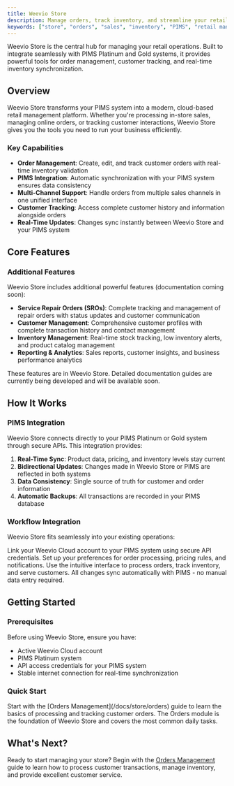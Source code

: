 ```yaml
---
title: Weevio Store
description: Manage orders, track inventory, and streamline your retail operations with Weevio Cloud Store Management.
keywords: ["store", "orders", "sales", "inventory", "PIMS", "retail management"]
---
```


Weevio Store is the central hub for managing your retail operations. Built to integrate seamlessly with PIMS Platinum and Gold systems, it provides powerful tools for order management, customer tracking, and real-time inventory synchronization.

## Overview

Weevio Store transforms your PIMS system into a modern, cloud-based retail management platform. Whether you're processing in-store sales, managing online orders, or tracking customer interactions, Weevio Store gives you the tools you need to run your business efficiently.

### Key Capabilities

- **Order Management**: Create, edit, and track customer orders with real-time inventory validation
- **PIMS Integration**: Automatic synchronization with your PIMS system ensures data consistency
- **Multi-Channel Support**: Handle orders from multiple sales channels in one unified interface
- **Customer Tracking**: Access complete customer history and information alongside orders
- **Real-Time Updates**: Changes sync instantly between Weevio Store and your PIMS system

## Core Features

<AutoNavigationCards />

### Additional Features

Weevio Store includes additional powerful features (documentation coming soon):

- **Service Repair Orders (SROs)**: Complete tracking and management of repair orders with status updates and customer communication
- **Customer Management**: Comprehensive customer profiles with complete transaction history and contact management
- **Inventory Management**: Real-time stock tracking, low inventory alerts, and product catalog management
- **Reporting & Analytics**: Sales reports, customer insights, and business performance analytics

<Note type="info" title="Documentation in Progress">
These features are in Weevio Store. Detailed documentation guides are currently being developed and will be available soon.
</Note>

## How It Works

### PIMS Integration

Weevio Store connects directly to your PIMS Platinum or Gold system through secure APIs. This integration provides:

1. **Real-Time Sync**: Product data, pricing, and inventory levels stay current
2. **Bidirectional Updates**: Changes made in Weevio Store or PIMS are reflected in both systems
3. **Data Consistency**: Single source of truth for customer and order information
4. **Automatic Backups**: All transactions are recorded in your PIMS database

### Workflow Integration

Weevio Store fits seamlessly into your existing operations:

<Step>
  <StepItem title="Connect to PIMS">
    Link your Weevio Cloud account to your PIMS system using secure API credentials.
  </StepItem>
  <StepItem title="Configure Settings">
    Set up your preferences for order processing, pricing rules, and notifications.
  </StepItem>
  <StepItem title="Start Managing Orders">
    Use the intuitive interface to process orders, track inventory, and serve customers.
  </StepItem>
  <StepItem title="Automatic Sync">
    All changes sync automatically with PIMS - no manual data entry required.
  </StepItem>
</Step>

## Getting Started

### Prerequisites

Before using Weevio Store, ensure you have:

- Active Weevio Cloud account
- PIMS Platinum system
- API access credentials for your PIMS system
- Stable internet connection for real-time synchronization

### Quick Start

<Note type="info" title="New to Weevio Store?">
Start with the [Orders Management](/docs/store/orders) guide to learn the basics of processing and tracking customer orders. The Orders module is the foundation of Weevio Store and covers the most common daily tasks.
</Note>

## What's Next?

Ready to start managing your store? Begin with the [Orders Management](/docs/store/orders) guide to learn how to process customer transactions, manage inventory, and provide excellent customer service.

